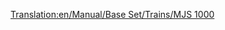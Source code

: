 [[Translation:en/Manual/Base Set/Trains/MJS 1000]]
{{ru/Перевод|en/Manual/Base Set/Trains/MJS 1000|1}}
{{ru/Manual/Base Set/Trains/Поезда|Image=[[File:en/Manual/Base Set/Trains/Mjs1000.png]]
|Name=MJS 1000
|Cost=£24,609 ($49.218)
|Speed=104 km/h (65 mph)
|Weight=120 t
|Power=2,200 hp (1,641 kW)
|Annual=£2,208 ($4.416)
|Designed=1965
|Lifespan=22 
|Capacity=N/A
|Description=No description has been written for this train yet. If you know something about this train, feel free to edit this page and add it!
|Real-life=The MJS 1000 resembles to the [https://www.wikipedia.org/wiki/List of South African locomotive classes#Electric locomotives SAR Class 5E] Electric Locomotive.}}